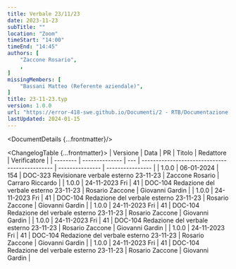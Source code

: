 ```yaml
---
title: Verbale 23/11/23
date: 2023-11-23
subTitle: ""
location: "Zoom"
timeStart: "14:00"
timeEnd: "14:45"
authors: [
	"Zaccone Rosario",
	,
]
missingMembers: [
	"Bassani Matteo (Referente aziendale)",
]
title: 23-11-23.typ
version: 1.0.0
url: "https://error-418-swe.github.io/Documenti/2 - RTB/Documentazione esterna/Verbali/23-11-23_v1.0.0.pdf"
lastUpdated: 2024-01-15
---
```



<DocumentDetails {...frontmatter}/>

<ChangelogTable {...frontmatter}>
| Versione | Data           | PR  | Titolo                                         | Redattore       | Verificatore     |
| -------- | -------------- | --- | ---------------------------------------------- | --------------- | ---------------- |
| 1.0.0    | 06-01-2024     | 154 | DOC-323 Revisionare verbale esterno 23-11-23   | Zaccone Rosario | Carraro Riccardo |
| 1.0.0    | 24-11-2023 Fri | 41  | DOC-104 Redazione del verbale esterno 23-11-23 | Rosario Zaccone | Giovanni Gardin  |
| 1.0.0    | 24-11-2023 Fri | 41  | DOC-104 Redazione del verbale esterno 23-11-23 | Rosario Zaccone | Giovanni Gardin  |
| 1.0.0    | 24-11-2023 Fri | 41  | DOC-104 Redazione del verbale esterno 23-11-23 | Rosario Zaccone | Giovanni Gardin  |
| 1.0.0    | 24-11-2023 Fri | 41  | DOC-104 Redazione del verbale esterno 23-11-23 | Rosario Zaccone | Giovanni Gardin  |
| 1.0.0    | 24-11-2023 Fri | 41  | DOC-104 Redazione del verbale esterno 23-11-23 | Rosario Zaccone | Giovanni Gardin  |
| 1.0.0    | 24-11-2023 Fri | 41  | DOC-104 Redazione del verbale esterno 23-11-23 | Rosario Zaccone | Giovanni Gardin  |
</ChangelogTable>

